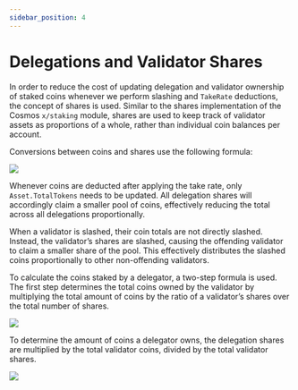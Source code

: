 ```yaml
---
sidebar_position: 4
---
```


# Delegations and Validator Shares

In order to reduce the cost of updating delegation and validator ownership of staked coins whenever we perform slashing and `TakeRate` deductions, the concept of shares is used. Similar to the shares implementation of the Cosmos `x/staking` module, shares are used to keep track of validator assets as proportions of a whole, rather than individual coin balances per account.

Conversions between coins and shares use the following formula:

![](/img/alliance/new-shares.png)

Whenever coins are deducted after applying the take rate, only `Asset.TotalTokens` needs to be updated. All delegation shares will accordingly claim a smaller pool of coins, effectively reducing the total across all delegations proportionally.

When a validator is slashed, their coin totals are not directly slashed. Instead, the validator’s shares are slashed, causing the offending validator to claim a smaller share of the pool. This effectively distributes the slashed coins proportionally to other non-offending validators.

To calculate the coins staked by a delegator, a two-step formula is used. The first step determines the total coins owned by the validator by multiplying the total amount of coins by the ratio of a validator’s shares over the total number of shares.

![](/img/alliance/validator-coins.png) 

To determine the amount of coins a delegator owns, the delegation shares are multiplied by the total validator coins, divided by the total validator shares.

![](/img/alliance/delegator-coins.png) 